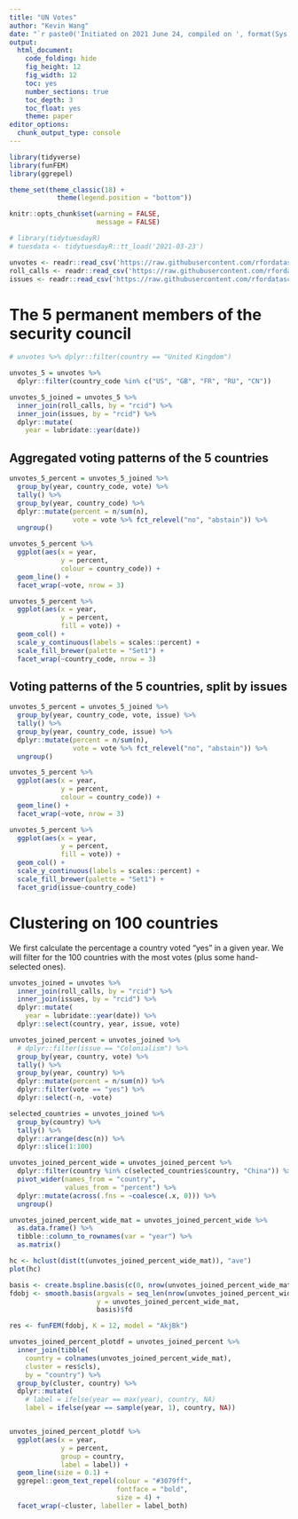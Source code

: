 ```yaml
---
title: "UN Votes"
author: "Kevin Wang"
date: "`r paste0('Initiated on 2021 June 24, compiled on ', format(Sys.time(), '%Y %b %d'))`"
output:
  html_document:
    code_folding: hide
    fig_height: 12
    fig_width: 12
    toc: yes
    number_sections: true
    toc_depth: 3
    toc_float: yes
    theme: paper
editor_options: 
  chunk_output_type: console
---
```



```r
library(tidyverse)
library(funFEM)
library(ggrepel)

theme_set(theme_classic(18) +
            theme(legend.position = "bottom"))

knitr::opts_chunk$set(warning = FALSE,
                      message = FALSE)

# library(tidytuesdayR)
# tuesdata <- tidytuesdayR::tt_load('2021-03-23')

unvotes <- readr::read_csv('https://raw.githubusercontent.com/rfordatascience/tidytuesday/master/data/2021/2021-03-23/unvotes.csv')
roll_calls <- readr::read_csv('https://raw.githubusercontent.com/rfordatascience/tidytuesday/master/data/2021/2021-03-23/roll_calls.csv')
issues <- readr::read_csv('https://raw.githubusercontent.com/rfordatascience/tidytuesday/master/data/2021/2021-03-23/issues.csv')
```

<!-- ```{r} -->
<!-- library(reticulate) -->
<!-- reticulate::use_condaenv( -->
<!--   condaenv = "/home/u0037678/.conda/envs/env_cap", -->
<!--   conda = "/home/u0037678/.conda/envs/env_cap") -->

<!-- reticulate::py_config() -->

<!-- unvotes = r_to_py(unvotes) -->
<!-- roll_calls = r_to_py(roll_calls) -->
<!-- issues = r_to_py(issues) -->
<!-- repl_python() -->
<!-- ``` -->

<!-- ```{python} -->
<!-- import pandas as pd -->
<!-- r.unvotes -->
<!-- ``` -->

# The 5 permanent members of the security council

```r
# unvotes %>% dplyr::filter(country == "United Kingdom")

unvotes_5 = unvotes %>% 
  dplyr::filter(country_code %in% c("US", "GB", "FR", "RU", "CN"))

unvotes_5_joined = unvotes_5 %>% 
  inner_join(roll_calls, by = "rcid") %>% 
  inner_join(issues, by = "rcid") %>% 
  dplyr::mutate(
    year = lubridate::year(date))
```

## Aggregated voting patterns of the 5 countries

```r
unvotes_5_percent = unvotes_5_joined %>% 
  group_by(year, country_code, vote) %>% 
  tally() %>% 
  group_by(year, country_code) %>% 
  dplyr::mutate(percent = n/sum(n),
                vote = vote %>% fct_relevel("no", "abstain")) %>% 
  ungroup()

unvotes_5_percent %>% 
  ggplot(aes(x = year, 
             y = percent,
             colour = country_code)) +
  geom_line() + 
  facet_wrap(~vote, nrow = 3)

unvotes_5_percent %>% 
  ggplot(aes(x = year, 
             y = percent,
             fill = vote)) +
  geom_col() +
  scale_y_continuous(labels = scales::percent) +
  scale_fill_brewer(palette = "Set1") +
  facet_wrap(~country_code, nrow = 3)
```

## Voting patterns of the 5 countries, split by issues

```r
unvotes_5_percent = unvotes_5_joined %>% 
  group_by(year, country_code, vote, issue) %>% 
  tally() %>% 
  group_by(year, country_code, issue) %>% 
  dplyr::mutate(percent = n/sum(n),
                vote = vote %>% fct_relevel("no", "abstain")) %>% 
  ungroup()

unvotes_5_percent %>% 
  ggplot(aes(x = year, 
             y = percent,
             colour = country_code)) +
  geom_line() + 
  facet_wrap(~vote, nrow = 3)

unvotes_5_percent %>% 
  ggplot(aes(x = year, 
             y = percent,
             fill = vote)) +
  geom_col() +
  scale_y_continuous(labels = scales::percent) +
  scale_fill_brewer(palette = "Set1") +
  facet_grid(issue~country_code)
```

# Clustering on 100 countries

We first calculate the percentage a country voted "yes" in a given year. We will filter for the 100 countries with the most votes (plus some hand-selected ones). 

```r
unvotes_joined = unvotes %>% 
  inner_join(roll_calls, by = "rcid") %>% 
  inner_join(issues, by = "rcid") %>% 
  dplyr::mutate(
    year = lubridate::year(date)) %>% 
  dplyr::select(country, year, issue, vote)

unvotes_joined_percent = unvotes_joined %>% 
  # dplyr::filter(issue == "Colonialism") %>%
  group_by(year, country, vote) %>% 
  tally() %>% 
  group_by(year, country) %>% 
  dplyr::mutate(percent = n/sum(n)) %>% 
  dplyr::filter(vote == "yes") %>% 
  dplyr::select(-n, -vote)

selected_countries = unvotes_joined %>% 
  group_by(country) %>% 
  tally() %>% 
  dplyr::arrange(desc(n)) %>% 
  dplyr::slice(1:100)

unvotes_joined_percent_wide = unvotes_joined_percent %>% 
  dplyr::filter(country %in% c(selected_countries$country, "China")) %>% 
  pivot_wider(names_from = "country",
              values_from = "percent") %>% 
  dplyr::mutate(across(.fns = ~coalesce(.x, 0))) %>% 
  ungroup()

unvotes_joined_percent_wide_mat = unvotes_joined_percent_wide %>% 
  as.data.frame() %>% 
  tibble::column_to_rownames(var = "year") %>% 
  as.matrix()
```

```r
hc <- hclust(dist(t(unvotes_joined_percent_wide_mat)), "ave")
plot(hc)
```


```r
basis <- create.bspline.basis(c(0, nrow(unvotes_joined_percent_wide_mat)), nbasis = 30, norder = 4) # norder=4 : cubic spline
fdobj <- smooth.basis(argvals = seq_len(nrow(unvotes_joined_percent_wide_mat)), 
                      y = unvotes_joined_percent_wide_mat, 
                      basis)$fd

res <- funFEM(fdobj, K = 12, model = "AkjBk")
```

```r
unvotes_joined_percent_plotdf = unvotes_joined_percent %>% 
  inner_join(tibble(
    country = colnames(unvotes_joined_percent_wide_mat), 
    cluster = res$cls), 
    by = "country") %>% 
  group_by(cluster, country) %>% 
  dplyr::mutate(
    # label = ifelse(year == max(year), country, NA)
    label = ifelse(year == sample(year, 1), country, NA))


unvotes_joined_percent_plotdf %>% 
  ggplot(aes(x = year, 
             y = percent,
             group = country,
             label = label)) +
  geom_line(size = 0.1) +
  ggrepel::geom_text_repel(colour = "#3079ff",
                           fontface = "bold",
                           size = 4) +
  facet_wrap(~cluster, labeller = label_both)
```


